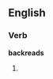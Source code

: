 ==English==

===Verb===
'''backreads'''

# {{third-person singular of|backread}}
{{count page|[[Wiktionary:Page count]]}}
